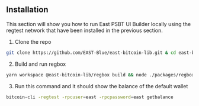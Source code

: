 ## Installation

This section will show you how to run East PSBT UI Builder locally using the regtest network that have been installed in the previous section.
1. Clone the repo
```bash
git clone https://github.com/EAST-Blue/east-bitcoin-lib.git & cd east-bitcoin-lib
```

2. Build and run regbox
```bash
yarn workspace @east-bitcoin-lib/regbox build && node ./packages/regbox/dist/index.js
```

3. Run this command and it should show the balance of the default wallet
```bash
bitcoin-cli -regtest -rpcuser=east -rpcpassword=east getbalance
```
